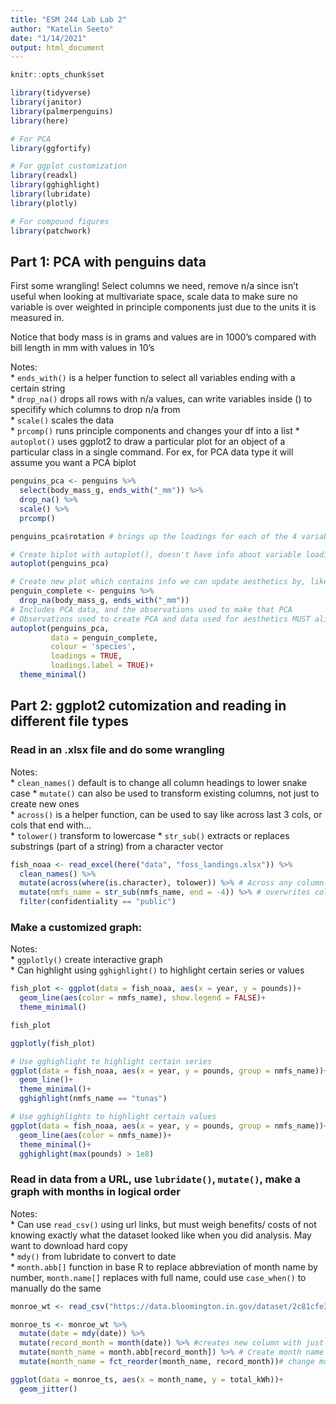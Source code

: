 ```yaml
---
title: "ESM 244 Lab Lab 2"
author: "Katelin Seeto"
date: "1/14/2021"
output: html_document
---
```


```r
knitr::opts_chunk$set

library(tidyverse)
library(janitor)
library(palmerpenguins)
library(here)

# For PCA
library(ggfortify)

# For ggplot customization
library(readxl)
library(gghighlight)
library(lubridate)
library(plotly)

# For compound figures 
library(patchwork)
```

## Part 1: PCA with penguins data

First some wrangling! Select columns we need, remove n/a since isn't useful when looking at multivariate space, scale data to make sure no variable is over weighted in principle components just due to the units it is measured in. 

Notice that body mass is in grams and values are in 1000's compared with bill length in mm with values in 10's

Notes:  
* `ends_with()` is a helper function to select all variables ending with a certain string  
* `drop_na()` drops all rows with n/a values, can write variables inside () to specifify which columns to drop n/a from  
* `scale()` scales the data  
* `prcomp()` runs principle components and changes your df into a list 
* `autoplot()` uses ggplot2 to draw a particular plot for an object of a particular class in a single command. For ex, for PCA data type it will assume you want a PCA biplot

```r
penguins_pca <- penguins %>% 
  select(body_mass_g, ends_with("_mm")) %>% 
  drop_na() %>% 
  scale() %>% 
  prcomp()

penguins_pca$rotation # brings up the loadings for each of the 4 variables along that principle component

# Create biplot with autoplot(), doesn't have info about variable loadings, or label penguin spp!
autoplot(penguins_pca)

# Create new plot which contains info we can update aesthetics by, like spp and other variables
penguin_complete <- penguins %>% 
  drop_na(body_mass_g, ends_with("_mm"))
# Includes PCA data, and the observations used to make that PCA 
# Observations used to create PCA and data used for aesthetics MUST align!
autoplot(penguins_pca,
         data = penguin_complete, 
         colour = 'species',
         loadings = TRUE, 
         loadings.label = TRUE)+
  theme_minimal()

```

## Part 2: ggplot2 cutomization and reading in different file types 

### Read in an .xlsx file and do some wrangling 

Notes:  
* `clean_names()` default is to change all column headings to lower snake case
* `mutate()` can also be used to transform existing columns, not just to create new ones  
* `across()` is a helper function, can be used to say like across last 3 cols, or cols that end with...  
* `tolower()` transform to lowercase 
* `str_sub()` extracts or replaces substrings (part of a string) from a character vector

```r
fish_noaa <- read_excel(here("data", "foss_landings.xlsx")) %>% 
  clean_names() %>% 
  mutate(across(where(is.character), tolower)) %>% # Across any column where that col is a character, want to use function tolower() to change to all lowercase  
  mutate(nmfs_name = str_sub(nmfs_name, end = -4)) %>% # overwrites col since name nmfs_name is same name as existing column
  filter(confidentiality == "public")
```

### Make a customized graph: 

Notes:  
* `ggplotly()` create interactive graph  
* Can highlight using `gghighlight()` to highlight certain series or values
```r
fish_plot <- ggplot(data = fish_noaa, aes(x = year, y = pounds))+ 
  geom_line(aes(color = nmfs_name), show.legend = FALSE)+ 
  theme_minimal() 

fish_plot

ggplotly(fish_plot)

# Use gghighlight to highlight certain series 
ggplot(data = fish_noaa, aes(x = year, y = pounds, group = nmfs_name))+ 
  geom_line()+ 
  theme_minimal()+ 
  gghighlight(nmfs_name == "tunas")

# Use gghighlights to highlight certain values 
ggplot(data = fish_noaa, aes(x = year, y = pounds, group = nmfs_name))+ 
  geom_line(aes(color = nmfs_name))+ 
  theme_minimal()+ 
  gghighlight(max(pounds) > 1e8)


```

### Read in data from a URL, use `lubridate()`, `mutate()`, make a graph with months in logical order

Notes:  
* Can use `read_csv()` using url links, but must weigh benefits/ costs of not knowing exactly what the dataset looked like when you did analysis. May want to download hard copy  
* `mdy()` from lubridate to convert to date  
* `month.abb[]` function in base R to replace abbreviation of month name by number, `month.name[]` replaces with full name, could use `case_when()` to manually do the same 

```r
monroe_wt <- read_csv("https://data.bloomington.in.gov/dataset/2c81cfe3-62c2-46ed-8fcf-83c1880301d1/resource/13c8f7aa-af51-4008-80a9-56415c7c931e/download/mwtpdailyelectricitybclear.csv")
```

```r
monroe_ts <- monroe_wt %>% 
  mutate(date = mdy(date)) %>% 
  mutate(record_month = month(date)) %>% #creates new column with just the month from the date column
  mutate(month_name = month.abb[record_month]) %>% # Create month name and not just the month number 
  mutate(month_name = fct_reorder(month_name, record_month))# change month to be an ordered factor so it won't show up alphabetically in ggplot 

ggplot(data = monroe_ts, aes(x = month_name, y = total_kWh))+
  geom_jitter()
```









